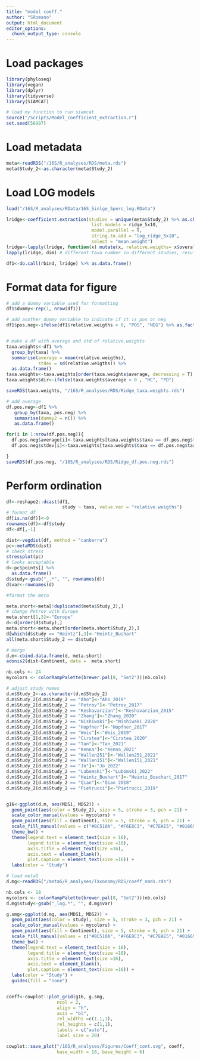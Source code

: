 ```yaml
---
title: "model coeff."
author: "SRomano"
output: html_document
editor_options: 
  chunk_output_type: console
---
```


# Load packages

```r
library(phyloseq)
library(vegan)
library(dplyr)
library(tidyverse)
library(SIAMCAT)

# load my function to run siamcat
source("/Scripts/Model_coefficient_extraction.r")
set.seed(56987)

```

# Load metadata
```r
meta<-readRDS("/16S/R_analyses/RDS/meta.rds")
meta$Study_2<-as.character(meta$Study_2)
```

# Load LOG models
```r
load("/16S/R_analyses/RData/16S_Sinlge_5perc_log.RData")

lridge<-coefficient.extraction(studies = unique(meta$Study_2) %>% as.character(),
                                list.models = ridge_5x10,
                                model.parallel = T,
                                string.to.add = "log_ridge_5x10",
                                select = "mean.weight")
lridge<-lapply(lridge, function(x) mutate(x, relative.weigths= x$overall.average / sum(abs(x$overall.average))))
lapply(lridge, dim) # different taxa number in different studies, results of taxa filtration.

df1<-do.call(rbind, lridge) %>% as.data.frame()

```

# Format data for figure
```r
# add a dummy variable used for formatting
df1$dummy<-rep(1, nrow(df1))

# add another dummy variable to indicate if it is pos or neg
df1$pos.neg<-ifelse(df1$relative.weigths > 0, "POS", "NEG") %>% as.factor()


# make a df with average and std of relative.weights
taxa.weights<-df1 %>%
  group_by(taxa) %>%
  summarise(average = mean(relative.weigths),
            stdev = sd(relative.weigths)) %>%
  as.data.frame()
taxa.weights<-taxa.weights[order(taxa.weights$average, decreasing = T),]
taxa.weights$dir<-ifelse(taxa.weights$average > 0 , "HC", "PD")

saveRDS(taxa.weights, "/16S/R_analyses/RDS/Ridge_taxa.weights.rds")

# add average
df.pos.neg<-df1 %>% 
   group_by(taxa, pos.neg) %>%
   summarise(dummy2 = n()) %>%
   as.data.frame()

for(i in 1:nrow(df.pos.neg)){
  df.pos.neg$average[i]<-taxa.weights[taxa.weights$taxa == df.pos.neg$taxa[i], "average"]
  df.pos.neg$stdev[i]<-taxa.weights[taxa.weights$taxa == df.pos.neg$taxa[i], "stdev"]

}
saveRDS(df.pos.neg, "/16S/R_analyses/RDS/Ridge_df.pos.neg.rds")

```

# Perform ordination
```r

df<-reshape2::dcast(df1,
                     study ~ taxa, value.var = "relative.weigths")
# format df
df[is.na(df)]<-0
rownames(df)<-df$study
df<-df[,-1]

dist<-vegdist(df, method = "canberra")
pc<-metaMDS(dist)
# check stress
stressplot(pc)
# looks acceptable
d<-pc$points[] %>%
  as.data.frame()
d$study<-gsub("_.*", "", rownames(d))
d$var<-rownames(d)

#format the meta

meta.short<-meta[!duplicated(meta$Study_2),]
# change Petrov with Europe
meta.short[1,3]<-"Europe"
d<-d[order(d$study),]
meta.short<-meta.short[order(meta.short$Study_2),]
d[which(d$study == "Heintz"),3]<-"Heintz_Bushart"
all(meta.short$Study_2 == d$study)

# merge
d.m<-cbind.data.frame(d, meta.short)
adonis2(dist~Continent, data =  meta.short)

nb.cols <- 24
mycolors <- colorRampPalette(brewer.pal(8, "Set2"))(nb.cols)

# adjust study names
d.m$Study_2<-as.character(d.m$Study_2)
d.m$Study_2[d.m$Study_2 == "Aho"]<-"Aho_2019"
d.m$Study_2[d.m$Study_2 == "Petrov"]<-"Petrov_2017"
d.m$Study_2[d.m$Study_2 == "Keshavarzian"]<-"Keshavarzian_2015"
d.m$Study_2[d.m$Study_2 == "Zhang"]<-"Zhang_2020"
d.m$Study_2[d.m$Study_2 == "Nishiwaki"]<-"Nishiwaki_2020"
d.m$Study_2[d.m$Study_2 == "Hopfner"]<-"Hopfner_2017"
d.m$Study_2[d.m$Study_2 == "Weis"]<-"Weis_2019"
d.m$Study_2[d.m$Study_2 == "Cirstea"]<-"Cirstea_2020"
d.m$Study_2[d.m$Study_2 == "Tan"]<-"Tan_2021"
d.m$Study_2[d.m$Study_2 == "Kenna"]<-"Kenna_2021"
d.m$Study_2[d.m$Study_2 == "Wallen251"]<-"Wallen251_2021"
d.m$Study_2[d.m$Study_2 == "Wallen151"]<-"Wallen151_2021"
d.m$Study_2[d.m$Study_2 == "Jo"]<-"Jo_2022"
d.m$Study_2[d.m$Study_2 == "Lubomski"]<-"Lubomski_2022"
d.m$Study_2[d.m$Study_2 == "Heintz_Bushart"]<-"Heintz_Buschart_2017"
d.m$Study_2[d.m$Study_2 == "Qian"]<-"Qian_2018"
d.m$Study_2[d.m$Study_2 == "Pietrucci"]<-"Pietrucci_2019"


g16<-ggplot(d.m, aes(MDS1, MDS2)) +
  geom_point(aes(color = Study_2), size = 5, stroke = 3, pch = 21) +
  scale_color_manual(values = mycolors) +
  geom_point(aes(fill = Continent), size = 5, stroke = 0, pch = 21) +
  scale_fill_manual(values = c("#8C510A", "#F6E8C3", "#C7EAE5", "#01665E" )) +
  theme_bw() +
  theme(legend.text = element_text(size = 16),
        legend.title = element_text(size =18),
        axis.title = element_text(size =16),
        axis.text = element_blank(),
        plot.caption = element_text(size =16)) +
  labs(color = "Study") 

# load metaG
d.mg<-readRDS("/metaG/R_analyses/Taxonomy/RDS/coeff_nmds.rds")

nb.cols <- 18
mycolors <- colorRampPalette(brewer.pal(8, "Set2"))(nb.cols)
d.mg$study<-gsub("_log.*", "", d.mg$var)

g.smg<-ggplot(d.mg, aes(MDS1, MDS2)) +
  geom_point(aes(color = study), size = 5, stroke = 3, pch = 21) +
  scale_color_manual(values = mycolors) +
  geom_point(aes(fill = Continent), size = 5, stroke = 0, pch = 21) +
  scale_fill_manual(values = c("#8C510A", "#F6E8C3", "#C7EAE5", "#01665E" )) +
  theme_bw() +
  theme(legend.text = element_text(size = 16),
        legend.title = element_text(size =18),
        axis.title = element_text(size =16),
        axis.text = element_blank(),
        plot.caption = element_text(size =16)) +
  labs(color = "Study") +
  guides(fill = "none")


coeff<-cowplot::plot_grid(g16, g.smg,
                   ncol = 2,
                   align = "h",
                   axis = "bl",
                   rel_widths =c(1.1,1),
                   rel_heights = c(1,1),
                   labels = c("auto"), 
                   label_size = 20)

cowplot::save_plot("/16S/R_analyses/Figures/Coeff_cont.svg", coeff, 
                   base_width = 18, base_height = 6)
```

